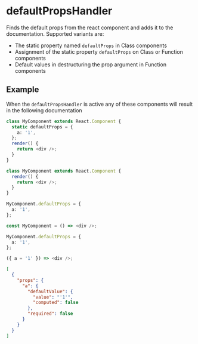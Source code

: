 # defaultPropsHandler

Finds the default props from the react component and adds it to the
documentation. Supported variants are:

- The static property named `defaultProps` in Class components
- Assignment of the static property `defaultProps` on Class or Function
  components
- Default values in destructuring the prop argument in Function components

## Example

When the `defaultPropsHandler` is active any of these components will result in
the following documentation

```ts {2-4} filename="component.tsx"
class MyComponent extends React.Component {
  static defaultProps = {
    a: '1',
  };
  render() {
    return <div />;
  }
}
```

```ts {7-9} filename="component.tsx"
class MyComponent extends React.Component {
  render() {
    return <div />;
  }
}

MyComponent.defaultProps = {
  a: '1',
};
```

```ts {3-5} filename="component.tsx"
const MyComponent = () => <div />;

MyComponent.defaultProps = {
  a: '1',
};
```

```ts /{ a = '1' }/ filename="component.tsx"
({ a = '1' }) => <div />;
```

```json {5-9} filename="Result"
[
  {
    "props": {
      "a": {
        "defaultValue": {
          "value": "'1'",
          "computed": false
        },
        "required": false
      }
    }
  }
]
```
